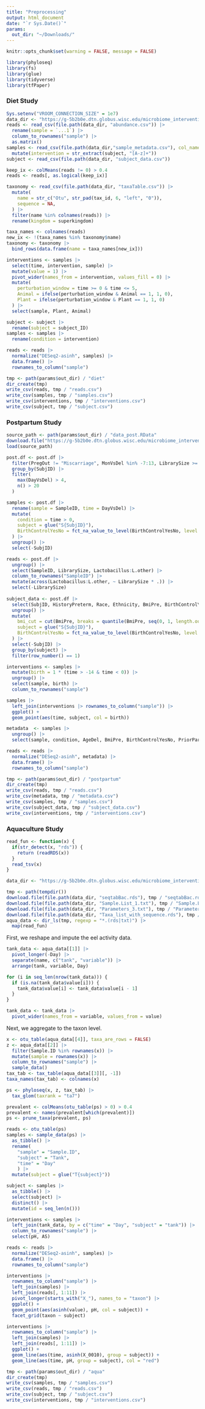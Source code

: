 ```yaml
---
title: "Preprocessing"
output: html_document
date: "`r Sys.Date()`"
params:
  out_dir: "~/Downloads/"
---
```


```r
knitr::opts_chunk$set(warning = FALSE, message = FALSE)
```

```r
library(phyloseq)
library(fs)
library(glue)
library(tidyverse)
library(tfPaper)
```

### Diet Study

```r
Sys.setenv("VROOM_CONNECTION_SIZE" = 1e7)
data_dir <- "https://g-5b2b0e.dtn.globus.wisc.edu/microbiome_interventions/diet_raw/"
reads <- read_csv(file.path(data_dir, "abundance.csv")) |>
  rename(sample = `...1`) |>
  column_to_rownames("sample") |>
  as.matrix()
samples <- read_csv(file.path(data_dir,"sample_metadata.csv"), col_names = c("sample", "subject", "time")) |>
  mutate(intervention = str_extract(subject, "[A-z]+"))
subject <- read_csv(file.path(data_dir, "subject_data.csv"))

keep_ix <- colMeans(reads != 0) > 0.4
reads <- reads[, as.logical(keep_ix)]
```

```r
taxonomy <- read_csv(file.path(data_dir, "taxaTable.csv")) |>
  mutate(
    name = str_c("Otu", str_pad(tax_id, 6, "left", "0")),
    sequence = NA,
  ) |>
  filter(name %in% colnames(reads)) |>
  rename(kingdom = superkingdom)

taxa_names <- colnames(reads)
new_ix <- !(taxa_names %in% taxonomy$name)
taxonomy <- taxonomy |>
  bind_rows(data.frame(name = taxa_names[new_ix]))
```

```r
interventions <- samples |>
  select(time, intervention, sample) |>
  mutate(value = 1) |>
  pivot_wider(names_from = intervention, values_fill = 0) |>
  mutate(
    perturbation_window = time >= 0 & time <= 5,
    Animal = ifelse(perturbation_window & Animal == 1, 1, 0),
    Plant = ifelse(perturbation_window & Plant == 1, 1, 0)
  ) |>
  select(sample, Plant, Animal)

subject <- subject |>
  rename(subject = subject_ID)
samples <- samples |>
  rename(condition = intervention)

reads <- reads |>
  normalize("DESeq2-asinh", samples) |>
  data.frame() |>
  rownames_to_column("sample")
```


```r
tmp <- path(params$out_dir) / "diet"
dir_create(tmp)
write_csv(reads, tmp / "reads.csv")
write_csv(samples, tmp / "samples.csv")
write_csv(interventions, tmp / "interventions.csv")
write_csv(subject, tmp / "subject.csv")
```

### Postpartum Study

```r
source_path <- path(params$out_dir) / "data_post.RData"
download.file("https://g-5b2b0e.dtn.globus.wisc.edu/microbiome_interventions/data_post.RData", source_path)
load(source_path)
```

```r
post.df <- post.df |>
  filter(PregOut != "Miscarriage", MonVsDel %in% -7:13, LibrarySize >= 4e4) |>
  group_by(SubjID) |>
  filter(
    max(DayVsDel) > 4, 
    n() > 20
  )

samples <- post.df |>
  rename(sample = SampleID, time = DayVsDel) |>
  mutate(
    condition = time > 0,
    subject = glue("S{SubjID}"),
    BirthControlYesNo = fct_na_value_to_level(BirthControlYesNo, level = "missing")
  ) |>
  ungroup() |>
  select(-SubjID)

reads <- post.df |>
  ungroup() |>
  select(SampleID, LibrarySize, Lactobacillus:L.other) |>
  column_to_rownames("SampleID") |>
  mutate(across(Lactobacillus:L.other, ~ LibrarySize * .)) |>
  select(-LibrarySize)
  
subject_data <- post.df |>
  select(SubjID, HistoryPreterm, Race, Ethnicity, BmiPre, BirthControlYesNo) |>
  ungroup() |>
  mutate(
    bmi_cut = cut(BmiPre, breaks = quantile(BmiPre, seq(0, 1, length.out = 4))),
    subject = glue("S{SubjID}"),
    BirthControlYesNo = fct_na_value_to_level(BirthControlYesNo, level = "missing")
  ) |>
  select(-SubjID) |>
  group_by(subject) |>
  filter(row_number() == 1)

interventions <- samples |>
  mutate(birth = 1 * (time > -14 & time < 0)) |>
  ungroup() |>
  select(sample, birth) |>
  column_to_rownames("sample")
```

```r
samples |>
  left_join(interventions |> rownames_to_column("sample")) |>
  ggplot() +
  geom_point(aes(time, subject, col = birth))
```

```r
metadata  <- samples |>
  ungroup() |>
  select(sample, condition, AgeDel, BmiPre, BirthControlYesNo, PriorParity)

reads <- reads |>
  normalize("DESeq2-asinh", metadata) |>
  data.frame() |>
  rownames_to_column("sample")

tmp <- path(params$out_dir) / "postpartum"
dir_create(tmp)
write_csv(reads, tmp / "reads.csv")
write_csv(metadata, tmp / "metadata.csv")
write_csv(samples, tmp / "samples.csv")
write_csv(subject_data, tmp / "subject_data.csv")
write_csv(interventions, tmp / "interventions.csv")
```

### Aquaculture Study

```r
read_fun <- function(x) {
  if(str_detect(x, "rds")) {
    return (readRDS(x))
  }
  read_tsv(x)
}

data_dir <- "https://g-5b2b0e.dtn.globus.wisc.edu/microbiome_interventions/aqua_raw/"

tmp <- path(tempdir())
download.file(file.path(data_dir, "seqtabBac.rds"), tmp / "seqtabBac.rds") 
download.file(file.path(data_dir, "Sample.List_1.txt"), tmp / "Sample.List_1.txt") 
download.file(file.path(data_dir, "Parameters_3.txt"), tmp / "Parameters_3.txt") 
download.file(file.path(data_dir, "Taxa_list_with_sequence.rds"), tmp / "Taxa_list_with_sequence.rds") 
aqua_data <- dir_ls(tmp, regexp = "*.(rds|txt)") |>
  map(read_fun)
```

First, we reshape and impute the eel activity data.


```r
tank_data <- aqua_data[[1]] |>
  pivot_longer(-Day) |>
  separate(name, c("tank", "variable")) |>
  arrange(tank, variable, Day)

for (i in seq_len(nrow(tank_data))) {
  if (is.na(tank_data$value[i])) {
    tank_data$value[i] <- tank_data$value[i - 1]
  }
}

tank_data <- tank_data |>
  pivot_wider(names_from = variable, values_from = value)
```

Next, we aggregate to the taxon level.

```r
x <- otu_table(aqua_data[[4]], taxa_are_rows = FALSE)
z <- aqua_data[[2]] |>
  filter(Sample.ID %in% rownames(x)) |>
  mutate(sample = rownames(x)) |>
  column_to_rownames("sample") |>
  sample_data()
tax_tab <- tax_table(aqua_data[[3]][, -1])
taxa_names(tax_tab) <- colnames(x)

ps <- phyloseq(x, z, tax_tab) |>
  tax_glom(taxrank = "ta7")
```

```r
prevalent <- colMeans(otu_table(ps) > 0) > 0.4
prevalent <- names(prevalent[which(prevalent)])
ps <- prune_taxa(prevalent, ps)
```

```r
reads <- otu_table(ps)
samples <- sample_data(ps) |>
  as_tibble() |>
  rename(
    "sample" = "Sample.ID",
    "subject" = "Tank",
    "time" = "Day"
    ) |>
  mutate(subject = glue("T{subject}"))

subject <- samples |>
  as_tibble() |>
  select(subject) |>
  distinct() |>
  mutate(id = seq_len(n()))

interventions <- samples |>
  left_join(tank_data, by = c("time" = "Day", "subject" = "tank")) |>
  column_to_rownames("sample") |>
  select(pH, AS)

reads <- reads |>
  normalize("DESeq2-asinh", samples) |>
  data.frame() |>
  rownames_to_column("sample")
```

```r
interventions |>
  rownames_to_column("sample") |>
  left_join(samples) |>
  left_join(reads[, 1:11]) |>
  pivot_longer(starts_with("X_"), names_to = "taxon") |>
  ggplot() +
  geom_point(aes(asinh(value), pH, col = subject)) +
  facet_grid(taxon ~ subject)

interventions |>
  rownames_to_column("sample") |>
  left_join(samples) |>
  left_join(reads[, 1:11]) |>
  ggplot() +
  geom_line(aes(time, asinh(X_0010), group = subject)) +
  geom_line(aes(time, pH, group = subject), col = "red")
```


```r
tmp <- path(params$out_dir) / "aqua"
dir_create(tmp)
write_csv(samples, tmp / "samples.csv")
write_csv(reads, tmp / "reads.csv")
write_csv(subject, tmp / "subject.csv")
write_csv(interventions, tmp / "interventions.csv")
```
